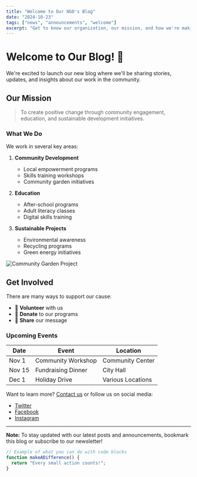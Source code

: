 ```yaml
---
title: "Welcome to Our NGO's Blog"
date: "2024-10-23"
tags: ["news", "announcements", "welcome"]
excerpt: "Get to know our organization, our mission, and how we're making a difference in the community"
---
```


# Welcome to Our Blog! 🎉

We're excited to launch our new blog where we'll be sharing stories, updates, and insights about our work in the community.

## Our Mission

> To create positive change through community engagement, education, and sustainable development initiatives.

### What We Do

We work in several key areas:

1. **Community Development**
   - Local empowerment programs
   - Skills training workshops
   - Community garden initiatives

2. **Education**
   - After-school programs
   - Adult literacy classes
   - Digital skills training

3. **Sustainable Projects**
   - Environmental awareness
   - Recycling programs
   - Green energy initiatives

![Community Garden Project](/images/community-garden.jpg)

## Get Involved

There are many ways to support our cause:

- 🤝 **Volunteer** with us
- 💝 **Donate** to our programs
- 📢 **Share** our message

### Upcoming Events

| Date | Event | Location |
|------|-------|----------|
| Nov 1 | Community Workshop | Community Center |
| Nov 15 | Fundraising Dinner | City Hall |
| Dec 1 | Holiday Drive | Various Locations |

Want to learn more? [Contact us](/contact) or follow us on social media:
- [Twitter](https://twitter.com/ourNGO)
- [Facebook](https://facebook.com/ourNGO)
- [Instagram](https://instagram.com/ourNGO)

---

**Note:** To stay updated with our latest posts and announcements, bookmark this blog or subscribe to our newsletter!

```javascript
// Example of what you can do with code blocks
function makeADifference() {
  return "Every small action counts!";
}
```